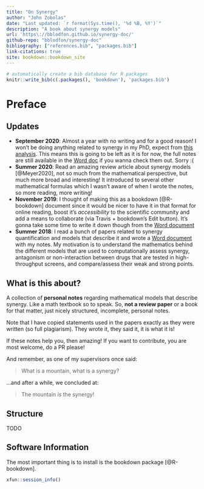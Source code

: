 ```yaml
---
title: "On Synergy"
author: "John Zobolas"
date: "Last updated: `r format(Sys.time(), '%d %B, %Y')`"
description: "A book about synergy models"
url: 'https\://bblodfon.github.io/synergy-doc/'
github-repo: "bblodfon/synergy-doc"
bibliography: ["references.bib", "packages.bib"]
link-citations: true
site: bookdown::bookdown_site
---
```


```r
# automatically create a bib database for R packages
knitr::write_bib(c(.packages(), 'bookdown'), 'packages.bib')
```

# Preface {-}

## Updates {-}

- **September 2020**: Almost a year with no writing and for a good reason! I won't be doing anything related to synergy in my PhD, expect from [this analysis](https://druglogics.github.io/sintef-obs-synergies/).
This means this is going to be left as it is for now, the full notes are still available in the [Word doc](https://github.com/bblodfon/synergy-doc/blob/main/notes_synergy.docx) if you wanna check them out.
Sorry :(
- **Summer 2020**: Read an amazing review article about synergy models [@Meyer2020], not so much from the mathematical perspective, but much more broad and interesting!
It introduced to several other mathematical formulas which I wasn't aware of when I wrote the notes, so more reading, more writing!
- **November 2019**: I thought of making this as a bookdown [@R-bookdown] document since it would be nicer to have it in that format for online reading, boost it's *accessibility* to the scientific community and add a means to collaborate (via Travis + bookdown's Edit button).
It's gonna take some time to write it down though from the [Word document](https://github.com/bblodfon/synergy-doc/blob/main/notes_synergy.docx)
- **Summer 2018**: I read a bunch of papers related to synergy quantification and models that describe it and wrote a [Word document](https://github.com/bblodfon/synergy-doc/blob/main/notes_synergy.docx) with my notes.
My motivation is to understand the mathematics behind the different models that are used to computationally assess synergy, antagonism or non-interaction between drugs that are tested in high-throughput screens, and compare/assess their weak and strong points.

## What is this about? {-}

A collection of **personal notes** regarding mathematical models that describe synergy.
Like a math textbook so to speak.
So, **not a review paper** or a book for that matter, just nicely structured, incomplete, personal notes.

Note that I have copied statements used in the papers exactly as they were written (so full plagiarism).
They wrote it, they said it, it is what it is!

If these notes help you, then amazing!
If you want to contribute, you are most welcome, do a PR please!

And remember, as one of my supervisors once said:

> What is a mountain, what is a synergy?

...and after a while, we concluded at:

> The mountain *is* the synergy!

## Structure {-}

TODO

## Software Information {-}

The most important thing is to install is the bookdown package [@R-bookdown]. 

```r
xfun::session_info()
```
